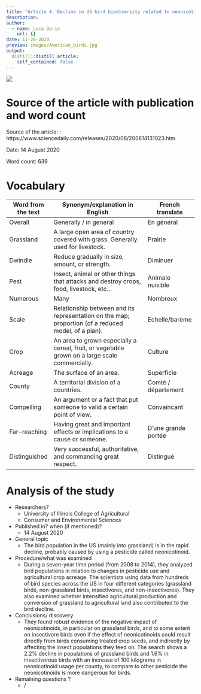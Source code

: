 ```yaml
---
title: "Article 4: Decline in US bird biodiversity related to neonicotinoids, study shows."
description:
author:
  - name: Luca Dorio
    url: {}
date: 11-28-2020
preview: images/American_birds.jpg
output:
  distill::distill_article:
    self_contained: false
---
```


![](images/American_birds.jpg)

# Source of the article with publication and word count 

Source of the article: : https://www.sciencedaily.com/releases/2020/08/200814131023.htm 

Date: 14 August 2020

Word count: 639 

# Vocabulary 

|     Word from the text    |     Synonym/explanation in English                                                                         |     French translate       |
|---------------------------|------------------------------------------------------------------------------------------------------------|----------------------------|
|     Overall               |     Generally / in general                                                                                 |     En général             |
|     Grassland             |     A large open area of country covered with grass. Generally used for livestock.                         |     Prairie                |
|     Dwindle               |     Reduce gradually in size, amount, or strength.                                                         |     Diminuer               |
|     Pest                  |     Insect, animal or other things that attacks and destroy crops, food, livestock, etc…                   |     Animale nuisible       |
|     Numerous              |     Many                                                                                                   |     Nombreux               |
|     Scale                 |     Relationship between and its representation on the map; proportion (of a reduced model, of a plan).    |     Echelle/barème         |
|     Crop                  |     An area to grown especially a cereal, fruit, or vegetable grown on a large scale commercially.         |     Culture                |
|     Acreage               |     The surface of an area.                                                                                |     Superficie             |
|     County                |     A territorial division of a countries.                                                                 |     Comté / département    |
|     Compelling            |     An argument or a fact that put someone to valid a certain point of view.                               |     Convaincant            |
|     Far-reaching          |     Having great and important effects or implications to a cause or someone.                              |     D’une grande portée    |
|     Distinguished         |     Very successful, authoritative, and commanding great respect.                                          |     Distingué              |


# Analysis of the study

- Researchers? 
    + University of Illinois College of Agricultural 
    + Consumer and Environmental Sciences  

- Published in? when (if mentioned)?
    + 14 August 2020

- General topic
    + The bird population in the US (mainly into grassland) is in the rapid decline, probably caused by using a pesticide called neonicotinoid. 
    
- Procedure/what was examined
    + During a seven-year time period (from 2008 to 2014), they analyzed bird populations in relation to changes in pesticide use and agricultural crop acreage. The scientists using data from hundreds of bird species across the US in four different categories (grassland birds, non-grassland birds, insectivores, and non-insectivores). 
They also examined whether intensified agricultural production and conversion of grassland to agricultural land also contributed to the bird decline. 
    
- Conclusions/ discovery
    + They found robust evidence of the negative impact of neonicotinoids, in particular on grassland birds, and to some extent on insectivore birds even if the effect of neonicotinoids could result directly from birds consuming treated crop seeds, and indirectly by affecting the insect populations they feed on.
The search shows a 2.2% decline in populations of grassland birds and 1.6% in insectivorous birds with an increase of 100 kilograms in neonicotinoid usage per county, to compare to other pesticide the neonicotinoids is more dangerous for birds. 
    
- Remaining questions ? 
    + /


